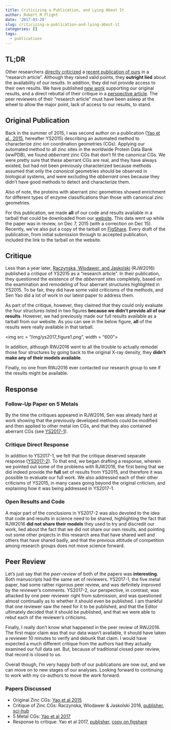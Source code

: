 ```yaml
---
title: Criticizing a Publication, and Lying About It
author: Robert M Flight
date: '2017-03-29'
slug: criticizing-a-publication-and-lying-about-it
categories: []
tags:
  - publications
---
```


## TL;DR

Other researchers [directly criticized](https://dx.doi/org/10.1002/prot.25024) a [recent publication of ours](https://dx.doi.org/10.1002/prot.24834) in a "research article". 
Although they raised valid points, they **outright lied** about the availability of our results. In addition,
they did not provide access to their own results. We have published [new work](https://dx.doi.org/10.1002/prot.25257)
supporting our original results, and a direct rebuttal of their critique in a
[perspective article](https://dx.doi.org/10.1002/prot.25263). The peer reviewers of their "research article" must have been
asleep at the wheel to allow the major point, lack of access to our results, to stand.

## Original Publication

Back in the summer of 2015, I was second author on a publication ([Yao et al., 2015](http://onlinelibrary.wiley.com/doi/10.1002/prot.24834/full), hereafter YS2015) describing
an automated method to characterize zinc ion coordination geometries (CGs). Applying our automated
method to all zinc sites in the worldwide Protein Data Bank (wwPDB), we found 
*abberrant* zinc CGs that don't fit the canonical CGs. We were pretty sure that these aberrant CGs
are real, and they have always existed, but had not been previously characterized
because methods assumed that only the *canonical* geometries should be observed
in biological systems, and were excluding the *abberrant* ones because they didn't
have good methods to detect and characterize them.

Also of note, the proteins with aberrant zinc geometries showed enrichment for 
different types of enzyme classifications than those with canonical zinc geometries.

For this publication, we made **all** of our code and results available
in a tarball that could be downloaded from our [website](http://bioinformatics.cesb.uky.edu/bin/view/Main/SoftwareDevelopment#Metal_ion_coordination_analysis_software). 
This data went up while the paper was in review, on Dec 7, 2015 (with a correction on Dec 15). 
Recently, we've also put a copy of the tarball on [FigShare](https://figshare.com/articles/Zn_metalloprotein_paper/4229333).
Every draft of the publication, from initial submission through to accepted publication,
included the link to the tarball on the website.

## Critique

Less than a year later, [Raczynska, Wlodawer, and Jaskolski](http://sci-hub.cc/doi/10.1002/prot.25024) (RJW2016) published
a *critique* of YS2015 as a "research article". In their publication, they questioned the existence of
the *abberrant* sites completely, based on the examination and remodeling of four
aberrant structures highlighted in YS2015. To be fair, they did have some 
valid criticisms of the methods, and Sen Yao did a lot of work in our latest paper to address them.

As part of the critique, however, they claimed that they could only evaluate the
four structures listed in two figures **because we didn't provide all of our results**.
However, we had previously made our full results available as a tarball from our website. As you
can see in the below figure, **all** of the results were really available in that
tarball.

<img src = "/img/ys2017_figure1.png", width = "600">

In addition, although RWJ2016 went to all the trouble to actually remodel those
four structures by going back to the original X-ray density, they **didn't make any of
their models available**.

Finally, no one from RWJ2016 ever contacted our research group to see if the results
might be available.

## Response

### Follow-Up Paper on 5 Metals

By the time the critiques appeared in RJW2016, Sen was already hard at
work showing that the previously developed methods could be modified and then applied to other
metal ion CGs, and that they also contained aberrant CGs (see [YS2017-1](https://dx.doi.org/10.1002/prot.25257)).

### Critique Direct Response

In addition to YS2017-1, 
we felt that the critique deserved separate response ([YS2017-2](https://doi.org/10.6084/m9.figshare.4754263.v1)). To that end, we began
drafting a response, wherein we pointed out some of the problems with RJW2016,
the first being that we did indeed provide the **full** set of results from
YS2015, and therefore it was possible to evaluate our full work. We also addressed
each of their other criticisms of YS2015, in many cases going beyond the original criticism, 
and explaining how it was being addressed in YS2017-1.

### Open Results and Code

A major part of the conclusions in YS2017-2 was also devoted to the idea that
code and results in science need to be shared, highlighting the fact that RJW2016
**did not share their models** they used to try and discredit our work, lied about the fact that
we did not share our own results, and pointing out some other projects in this
research area that have shared well and others that have shared badly, and that
the previous attitude of competition among research groups does not move
science forward.

## Peer Review

Let's just say that the *peer-review* of both of the papers was **interesting**.
Both manuscripts had the same set of reviewers.
YS2017-1, the five metal paper, had some rather rigorous peer review, and was definitely
improved by the reviewer's comments. YS2017-2, our perspective, in contrast, was attacked
by one peer reviewer right from submission, and was questioned almost continually
as to whether it should even be published. I am thankful that one reviewer saw 
the need for it to be published, and that the Editor ultimately decided that
it should be published, and that we were able to rebut each of the reviewer's
criticisms.

Finally, I really don't know what happened in the peer review of RWJ2016. The first
major claim was that our data wasn't available, it should have taken a reviewer
10 minutes to verify and debunk that claim. I would have expected a much different
critique from the authors had they actually examined our full data set. But, because
of traditional closed peer review, that record is closed to us.

Overall though, I'm very happy both of our publications are now out, and we can
move on to new stages of our analyses. Looking forward to continuing to work
with my co-authors to move the work forward.

### Papers Discussed

* Original Zinc CGs: [Yao et al 2015](https://dx.doi.org/10.1002/prot.24834)
* Critique of Zinc CGs: Raczynska, Wlodawer & Jaskolski 2016, [publisher](https://dx.doi.org/10.1002/prot.25024), [sci-hub](https://sci-hub.cc/10.1002/prot.25024)
* 5 Metal CGs: [Yao et al 2017](https://dx.doi.org/10.1002/prot.25257)
* Response to critique: Yao et al 2017, [publisher](https://dx.doi.org/10.1002/prot.25263), [copy on figshare](https://doi.org/10.6084/m9.figshare.4754263.v1)
